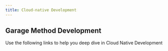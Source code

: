 ```yaml
---
title: Cloud-native Development
---
```


## Garage Method Development
<p>
    Use the following links to help you deep dive in Cloud Native Development
</p>
<br></br>

<ActivationPage content="cnd">
</ActivationPage>



